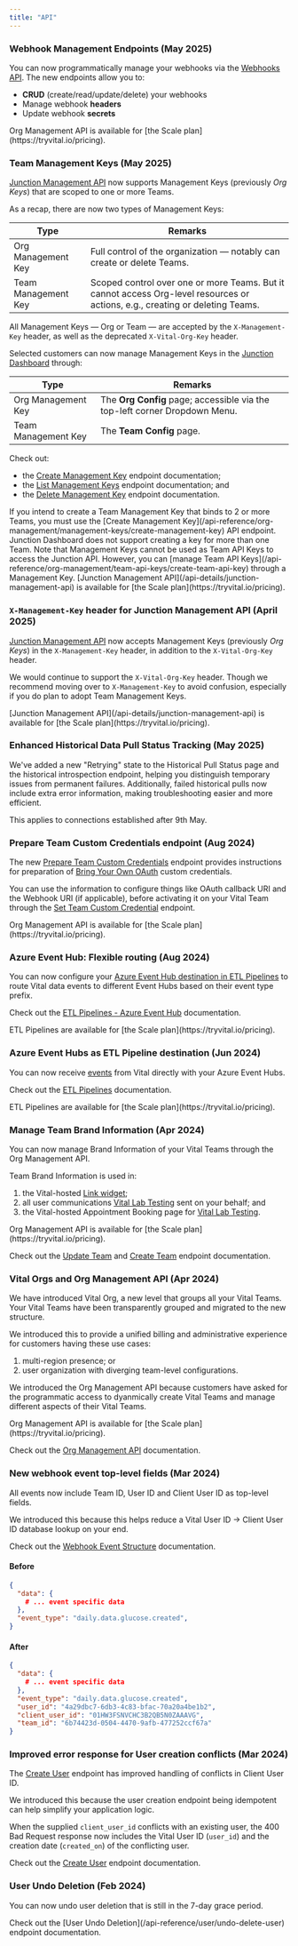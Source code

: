 ```yaml
---
title: "API"
---
```


### Webhook Management Endpoints (May 2025)

You can now programmatically manage your webhooks via the [Webhooks API](/api-reference/org-management/team-webhook/list). The new endpoints allow you to:

- **CRUD** (create/read/update/delete) your webhooks
- Manage webhook **headers**
- Update webhook **secrets**

<Info>
Org Management API is available for [the Scale plan](https://tryvital.io/pricing).
</Info>

### Team Management Keys (May 2025)

[Junction Management API](/api-details/junction-management-api) now supports Management Keys (previously _Org Keys_) that
are scoped to one or more Teams.

As a recap, there are now two types of Management Keys:

Type                | Remarks
------------------- | --------
Org Management Key  | Full control of the organization — notably can create or delete Teams.
Team Management Key | Scoped control over one or more Teams. But it cannot access Org-level resources or actions, e.g., creating or deleting Teams.

<Accordion icon="key" iconType="duotone" title="Details" defaultOpen>

All Management Keys — Org or Team — are accepted by the `X-Management-Key` header, as well as the deprecated `X-Vital-Org-Key` header.

Selected customers can now manage Management Keys in the [Junction Dashboard](https://app.tryvital.io/) through:

Type                | Remarks
------------------- | --------
Org Management Key  | The **Org Config** page; accessible via the top-left corner Dropdown Menu.
Team Management Key | The **Team Config** page.

Check out:
* the [Create Management Key](/api-reference/org-management/management-keys/create-management-key) endpoint documentation;
* the [List Management Keys](/api-reference/org-management/management-keys/list-management-keys) endpoint documentation; and
* the [Delete Management Key](/api-reference/org-management/management-keys/delete-management-key) endpoint documentation.

<Note>
If you intend to create a Team Management Key that binds to 2 or more Teams, you must use the
[Create Management Key](/api-reference/org-management/management-keys/create-management-key) API endpoint. Junction Dashboard does not
support creating a key for more than one Team.
</Note>

<Note>
Note that Management Keys cannot be used as Team API Keys to access the Junction API. However, you can
[manage Team API Keys](/api-reference/org-management/team-api-keys/create-team-api-key) through a Management Key.
</Note>

<Info>
[Junction Management API](/api-details/junction-management-api) is available for [the Scale plan](https://tryvital.io/pricing).
</Info>

</Accordion>

### `X-Management-Key` header for Junction Management API (April 2025)

[Junction Management API](/api-details/junction-management-api) now accepts Management Keys (previously _Org Keys_)
in the `X-Management-Key` header, in addition to the `X-Vital-Org-Key` header.

We would continue to support the `X-Vital-Org-Key` header. Though we recommend moving over to `X-Management-Key` to avoid
confusion, especially if you do plan to adopt Team Management Keys.

<Info>
[Junction Management API](/api-details/junction-management-api) is available for [the Scale plan](https://tryvital.io/pricing).
</Info>

### Enhanced Historical Data Pull Status Tracking (May 2025)

We've added a new "Retrying" state to the Historical Pull Status page and the historical introspection endpoint, helping you distinguish temporary issues from permanent failures.
Additionally, failed historical pulls now include extra error information, making troubleshooting easier and more efficient.

<Info>
This applies to connections established after 9th May.
</Info>

### Prepare Team Custom Credentials endpoint (Aug 2024)

The new [Prepare Team Custom Credentials](/api-reference/org-management/team-custom-credentials/prepare-team-custom-credentials) endpoint
provides instructions for preparation of [Bring Your Own OAuth](/wearables/connecting-providers/bring_your_own_oauth) custom credentials.

You can use the information to configure things like OAuth callback URI and the Webhook URI (if applicable), before activating it on your
Vital Team through the [Set Team Custom Credential](/api-reference/org-management/team-custom-credentials/upsert-team-custom-credentials)
endpoint.

<Info>
Org Management API is available for [the Scale plan](https://tryvital.io/pricing).
</Info>


### Azure Event Hub: Flexible routing (Aug 2024)

You can now configure your [Azure Event Hub destination in ETL Pipelines](/webhooks/etl-pipelines#azure-event-hub)
to route Vital data events to different Event Hubs based on their event type prefix.

Check out the [ETL Pipelines - Azure Event Hub](/webhooks/etl-pipelines#multiple-event-hubs) documentation.

<Info>
ETL Pipelines are available for [the Scale plan](https://tryvital.io/pricing).
</Info>


### Azure Event Hubs as ETL Pipeline destination (Jun 2024)

You can now receive [events](/webhooks/introduction) from Vital directly with your Azure Event Hubs.

Check out the [ETL Pipelines](/webhooks/etl-pipelines#azure-event-hub) documentation.

<Info>
ETL Pipelines are available for [the Scale plan](https://tryvital.io/pricing).
</Info>


### Manage Team Brand Information (Apr 2024)
You can now manage Brand Information of your Vital Teams through the Org Management API.

<Accordion icon="billboard" iconType="duotone" title="Details" defaultOpen>
Team Brand Information is used in:

1. the Vital-hosted [Link widget](/wearables/connecting-providers/introduction);
2. all user communications [Vital Lab Testing](/lab/overview/introduction) sent on your behalf; and
3. the Vital-hosted Appointment Booking page for [Vital Lab Testing](/lab/overview/introduction).


<Info>
Org Management API is available for [the Scale plan](https://tryvital.io/pricing).
</Info>

Check out the [Update Team](/api-reference/org-management/team/update-team) and 
[Create Team](/api-reference/org-management/team/create-team) endpoint documentation.

</Accordion>

### Vital Orgs and Org Management API (Apr 2024)
We have introduced Vital Org, a new level that groups all your Vital Teams. Your Vital Teams have been
transparently grouped and migrated to the new structure.

<Accordion icon="building" iconType="duotone" title="Details" defaultOpen>
We introduced this to provide a unified billing and administrative experience for customers having these use cases:

1. multi-region presence; or
2. user organization with diverging team-level configurations.


We introduced the Org Management API because customers have asked for the programmatic access to
dyanmically create Vital Teams and manage different aspects of their Vital Teams.

<Info>
Org Management API is available for [the Scale plan](https://tryvital.io/pricing).
</Info>

Check out the [Org Management API](/api-reference/org-management) documentation.

</Accordion>

### New webhook event top-level fields (Mar 2024)

All events now include Team ID, User ID and Client User ID as top-level fields.

<Accordion icon="message" iconType="duotone" title="Details" defaultOpen>
We introduced this because this helps reduce a Vital User ID -> Client User ID database lookup on your end.

Check out the [Webhook Event Structure](/webhooks/event-structure) documentation.

#### Before
```json Basic event structure
{
  "data": {
    # ... event specific data
  },
  "event_type": "daily.data.glucose.created",
}
```

#### After
```json Basic event structure
{
  "data": {
    # ... event specific data
  },
  "event_type": "daily.data.glucose.created",
  "user_id": "4a29dbc7-6db3-4c83-bfac-70a20a4be1b2",
  "client_user_id": "01HW3FSNVCHC3B2QB5N0ZAAAVG",
  "team_id": "6b74423d-0504-4470-9afb-477252ccf67a"
}
```

</Accordion>

### Improved error response for User creation conflicts (Mar 2024)

The [Create User](/api-reference/user/create-user) endpoint has improved handling of
conflicts in Client User ID.

<Accordion icon="circle-exclamation" iconType="duotone" title="Details" defaultOpen>
We introduced this because the user creation endpoint being idempotent can help
simplify your application logic.

When the supplied `client_user_id` conflicts with an existing user, the 400 Bad Request response
now includes the Vital User ID (`user_id`) and the creation date (`created_on`) of the conflicting user.

Check out the [Create User](/api-reference/user/create-user) endpoint documentation.
</Accordion>


### User Undo Deletion (Feb 2024)

You can now undo user deletion that is still in the 7-day grace period.

<Accordion icon="trash-undo" iconType="duotone" title="Details" defaultOpen>
Check out the [User Undo Deletion](/api-reference/user/undo-delete-user) endpoint documentation.
</Accordion>
